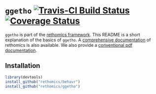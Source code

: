 # `ggetho` [![Travis-CI Build Status](https://travis-ci.org/rethomics/ggetho.svg?branch=master)](https://travis-ci.org/rethomics/ggetho)[![Coverage Status](https://img.shields.io/codecov/c/github/rethomics/ggetho/master.svg)](https://codecov.io/github/ggetho/behavr?branch=master)

<!-- [![AppVeyor Build Status](https://ci.appveyor.com/api/projects/status/github/tidyverse/hms?branch=master&svg=true)](https://ci.appveyor.com/project/tidyverse/hms)  -->

<!-- [![Coverage Status](https://img.shields.io/codecov/c/github/tidyverse/hms/master.svg)](https://codecov.io/github/tidyverse/hms?branch=master) [![CRAN_Status_Badge](http://www.r-pkg.org/badges/version/hms)](https://cran.r-project.org/package=hms) -->

`ggetho` is part of the [rethomics framework](https://rethomics.github.io/).
This README is a short explanation of the basics of `ggetho`.
A [comprehensive documentation](https://rethomics.github.io/ggetho.html) of rethomics is also available.
We also provide a [conventional pdf documentation](ggetho.pdf).


## Installation

```r
library(devtools)
install_github("rethomics/behavr")
install_github("rethomics/ggetho")
```
